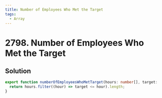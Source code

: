 ```yaml
---
title: Number of Employees Who Met the Target
tags:
  - Array
---
```


# 2798. Number of Employees Who Met the Target

<Badges>
  <LevelBadge level="easy" />
  <TopicBadge name="Array" slug="array" />
</Badges>

## Solution

```typescript filename="solution.ts" copy
export function numberOfEmployeesWhoMetTarget(hours: number[], target: number): number {
  return hours.filter((hour) => target <= hour).length;
}
```

<ProblemLink
  codingSite="leetcode"
  href="https://leetcode.com/problems/number-of-employees-who-met-the-target"
  title="Number of Employees Who Met the Target"
/>
